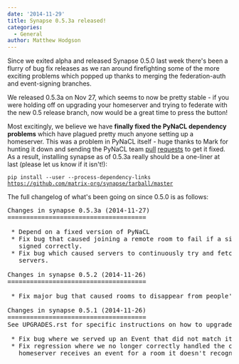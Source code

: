```yaml
---
date: '2014-11-29'
title: Synapse 0.5.3a released!
categories:
  - General
author: Matthew Hodgson
---
```


Since we exited alpha and released Synapse 0.5.0 last week there's been a flurry of bug fix releases as we ran around firefighting some of the more exciting problems which popped up thanks to merging the federation-auth and event-signing branches.

We released 0.5.3a on Nov 27, which seems to now be pretty stable - if you were holding off on upgrading your homeserver and trying to federate with the new 0.5 release branch, now would be a great time to press the button!

Most excitingly, we believe we have <strong>finally fixed the PyNaCL dependency problems</strong> which have plagued pretty much anyone setting up a homeserver.  This was a problem in PyNaCL itself - huge thanks to Mark for hunting it down and sending the PyNaCL team <a href="http://git.io/1Rr5OA">pull</a> <a href="http://git.io/SUHmBA">requests</a> to get it fixed.  As a result, installing synapse as of 0.5.3a really should be a one-liner at last (please let us know if it isn't!):

<code>pip install --user --process-dependency-links https://github.com/matrix-org/synapse/tarball/master</code>

The full changelog of what's been going on since 0.5.0 is as follows:

<pre>
Changes in synapse 0.5.3a (2014-11-27)
=====================================

 * Depend on a fixed version of PyNaCL
 * Fix bug that caused joining a remote room to fail if a single event was not
   signed correctly.
 * Fix bug which caused servers to continuously try and fetch events from other
   servers.

Changes in synapse 0.5.2 (2014-11-26)
=====================================

 * Fix major bug that caused rooms to disappear from people's initial sync.

Changes in synapse 0.5.1 (2014-11-26)
=====================================
See UPGRADES.rst for specific instructions on how to upgrade.

 * Fix bug where we served up an Event that did not match its signatures.
 * Fix regression where we no longer correctly handled the case where a
   homeserver receives an event for a room it doesn't recognise (but is in.)
</pre>